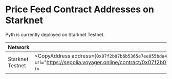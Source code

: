 
# Price Feed Contract Addresses on Starknet

Pyth is currently deployed on Starknet Testnet.

| Network          | Contract address                                                                                                                                                                                                |
| ---------------- | --------------------------------------------------------------------------------------------------------------------------------------------------------------------------------------------------------------- |
| Starknet Testnet | <CopyAddress address={`0x07f2b07b6b5365e7ee055bda4c0ecabd867e6d3ee298d73aea32b027667186d6`} url="https://sepolia.voyager.online/contract/0x07f2b07b6b5365e7ee055bda4c0ecabd867e6d3ee298d73aea32b027667186d6" /> |
